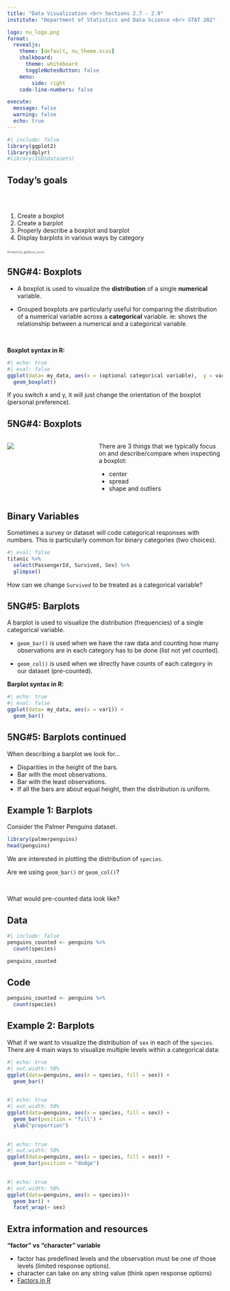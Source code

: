 ```yaml
---
title: "Data Visualization <br> Sections 2.7 - 2.9"
institute: "Department of Statistics and Data Science <br> STAT 202"

logo: nu_logo.png
format: 
  revealjs:
    theme: [default, nu_theme.scss]
    chalkboard:
      theme: whiteboard
      toggleNotesButton: false
    menu:
        side: right
    code-line-numbers: false

execute:
  message: false
  warning: false
  echo: true
---
```


```r
#| include: false
library(ggplot2)
library(dplyr)
#library(ISDSdatasets)
```

## Today's goals {background-image="images_horst/r_first_then.png" background-size="400px" background-opacity="50%" background-position="80% 50%"}

<br/>

::: columns
::: {.column width="60%"}
1.  Create a boxplot
2.  Create a barplot
3.  Properly describe a boxplot and barplot
4.  Display barplots in various ways by category
:::
:::

::: {.absolute top="85%" left="80%" width="500"}
::: {style="opacity:0.75; font-size: 0.5em"}
Artwork by @allison_horst
:::
:::

## 5NG#4: Boxplots {.smaller}

-   A boxplot is used to visualize the **distribution** of a single **numerical** variable.

-   Grouped boxplots are particularly useful for comparing the distribution of a numerical variable across a **categorical** variable. ie: shows the relationship between a numerical and a categorical variable.

<br>

**Boxplot syntax in R:**

```r
#| echo: true
#| eval: false
ggplot(data= my_data, aes(x = (optional categorical variable),  y = var1)) +
  geom_boxplot()
```

If you switch x and y, it will just change the orientation of the boxplot (personal preference).

## 5NG#4: Boxplots

::: columns
::: {.column width="40%"}
<img src="images_lecture/box_plot.png" style="float: left;"/>
:::

::: {.column width="60%"}
There are 3 things that we typically focus on and describe/compare when inspecting a boxplot:

-   center
-   spread
-   shape and outliers
:::
:::

## Binary Variables

Sometimes a survey or dataset will code categorical responses with numbers. This is particularly common for binary categories (two choices).

```r
#| eval: false
titanic %>% 
  select(PassengerId, Survived, Sex) %>%
  glimpse()
```

How can we change `Survived` to be treated as a categorical variable?

## 5NG#5: Barplots

A barplot is used to visualize the distribution (frequencies) of a single categorical variable.

-   `geom_bar()` is used when we have the raw data and counting how many observations are in each category has to be done (list not yet counted).

-   `geom_col()` is used when we directly have counts of each category in our dataset (pre-counted).

**Barplot syntax in R:**

```r
#| echo: true
#| eval: false
ggplot(data= my_data, aes(x = var1)) +
  geom_bar()
```

## 5NG#5: Barplots continued

When describing a barplot we look for...

-   Disparities in the height of the bars.
-   Bar with the most observations.
-   Bar with the least observations.
-   If all the bars are about equal height, then the distribution is uniform.

## Example 1: Barplots {.scrollable .smaller}

Consider the Palmer Penguins dataset.

```r
library(palmerpenguins)
head(penguins)
```

We are interested in plotting the distribution of `species`.

Are we using `geom_bar()` or `geom_col()`?

<br>

::: fragment
What would pre-counted data look like?

::: panel-tabset
## Data

```r
#| include: false
penguins_counted <- penguins %>% 
  count(species)
```

```r
penguins_counted
```

## Code

```r
penguins_counted <- penguins %>% 
  count(species)
```
:::
:::

## Example 2: Barplots {.scrollable .smaller}

What if we want to visualize the distribution of `sex` in each of the `species`. There are 4 main ways to visualize multiple levels within a categorical data:

```r
#| echo: true
#| out.width: 50%
ggplot(data=penguins, aes(x = species, fill = sex)) +
  geom_bar()
  
```

```r
#| echo: true
#| out.width: 50%
ggplot(data=penguins, aes(x = species, fill = sex)) +
  geom_bar(position = "fill") +
  ylab("proportion")
  
```

```r
#| echo: true
#| out.width: 50%
ggplot(data=penguins, aes(x = species, fill = sex)) +
  geom_bar(position = "dodge")
 
```

```r
#| echo: true
#| out.width: 50%
ggplot(data=penguins, aes(x = species))+
  geom_bar() +
  facet_wrap(~ sex)
```

## Extra information and resources {.scrollable}

**"factor" vs "character" variable**

-   factor has predefined levels and the observation must be one of those levels (limited response options).
-   character can take on any string value (think open response options)
-   [Factors in R](https://www.stat.berkeley.edu/~s133/factors.html)
